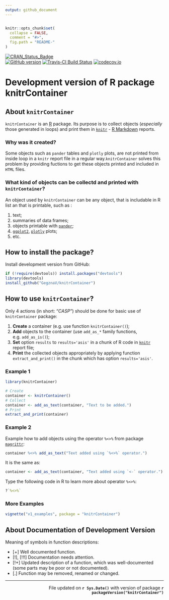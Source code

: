```yaml
---
output: github_document
---
```

```r

```



<!-- README.md is generated from README.Rmd. Please edit that file -->
 
```r
knitr::opts_chunk$set(
  collapse = FALSE,
  comment = "#>",
  fig.path = "README-"
)
```

[![CRAN_Status_Badge](http://www.r-pkg.org/badges/version/knitrContainer)](https://cran.r-project.org/package=knitrContainer)  
[![GitHub version](https://img.shields.io/badge/GitHub-v`r packageVersion("knitrContainer")`-brightgreen.svg)](https://github.com/GegznaV/knitrContainer)
[![Travis-CI Build Status](https://travis-ci.org/GegznaV/knitrContainer.png?branch=master)](https://travis-ci.org/GegznaV/knitrContainer)
[![codecov.io](https://codecov.io/github/GegznaV/knitrContainer/coverage.svg?branch=master)](https://codecov.io/github/GegznaV/knitrContainer?branch=master)


  
Development version of R package **knitrContainer** 
===================================================

About `knitrContainer`
----------------------

`knitrContainer` is an [R](https://cran.r-project.org/) package. Its purpose is
to collect objects (*especially* those generated in loops) and print them in [`knitr`](http://yihui.name/knitr/) - [R Markdown](http://rmarkdown.rstudio.com/) reports.

###  Why was it created? 

Some objects such as  `pander` tables and `plotly` plots, are not printed from
inside loop in a `knitr` report file in a regular way.`knitrContainer` solves
this problem by providing fuctions to get these objects printed and included 
in `HTML` files.
 
### What kind of objects can be collectd and printed with `knitrContainer`?

 An object used by `knitrContainer` can be any object, that is
 includable in R list an that is printable, such as :
 
 1. text;
 2. summaries of data frames;
 3. objects printable with [`pander`](http://rapporter.github.io/pander/);
 4. [`ggplot2`](http://ggplot2.org/), [`plotly`](https://plot.ly/r/) 
 plots;
 5. etc.
  

How to install the package?
-----------------------------

Install development version from GitHub:
```r
if (!require(devtools)) install.packages("devtools")
library(devtools)
install_github("GegznaV/knitrContainer")
```


How to use `knitrContainer`? 
-----------------------------

Only 4 actions (in short: _"CASP"_) should be done for basic use of `knitrContainer` package:

1. **Create** a container (e.g. use function `knitrContainer()`);
2. **Add** objects to the container (use `add_as_*` family functions, e.g. `add_as_is()`);
3. **Set** option `results` to `results='asis'` in a chunk of R code in [`knitr`](http://yihui.name/knitr/) report file;
4. **Print** the collected objects appropriately by applying
function `extract_and_print()` in the chunk which has option `results='asis'`.
  



### Example 1

```r
library(knitrContainer)
```
```r
# Create
container <- knitrContainer()
# Collect
container <- add_as_text(container, "Text to be added.")
# Print
extract_and_print(container)
```

### Example 2

Example how to add objects using the operator `%<>%` from package
[`magrittr`](https://github.com/smbache/magrittr#compound-assignment-pipe-operations):
```r
container %<>% add_as_text("Text added using `%<>%` operator.")
```

It is the same as:
```r
container <- add_as_text(container, "Text added using `<-` operator.")
```  

Type the following code in R to learn more about operator `%<>%`:

```r
?`%<>%`
```

### More Examples

```r
vignette("v1_examples", package = "knitrContainer")
```


About Documentation of Development Version
-------------------------------------------

Meaning of symbols in function descriptions:

- [+] Well documented function.
- [!], [!!!] Documentation needs attention.
- [!+] Updated description of a function, which was well-documented (some parts may be poor or not documented).
- [.] Function may be removed, renamed or changed.



* * *

 <p align="right"> 
 File updated on <b>`r Sys.Date()`</b> with version of package  <b>`r packageVersion("knitrContainer")`</b>
 </p>    


